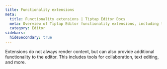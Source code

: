 ```yaml
---
title: Functionality extensions
meta:
  title: Functionality extensions | Tiptap Editor Docs
  meta: Overview of Tiptap Editor functionality extensions, including tools for collaboration, text editing, and more.
  category: Editor
sidebars:
  hideSecondary: true
---
```



Extensions do not always render content, but can also provide additional functionality to the editor. This includes tools for collaboration, text editing, and more.

<Extensions path="content/editor/extensions/functionality" />
